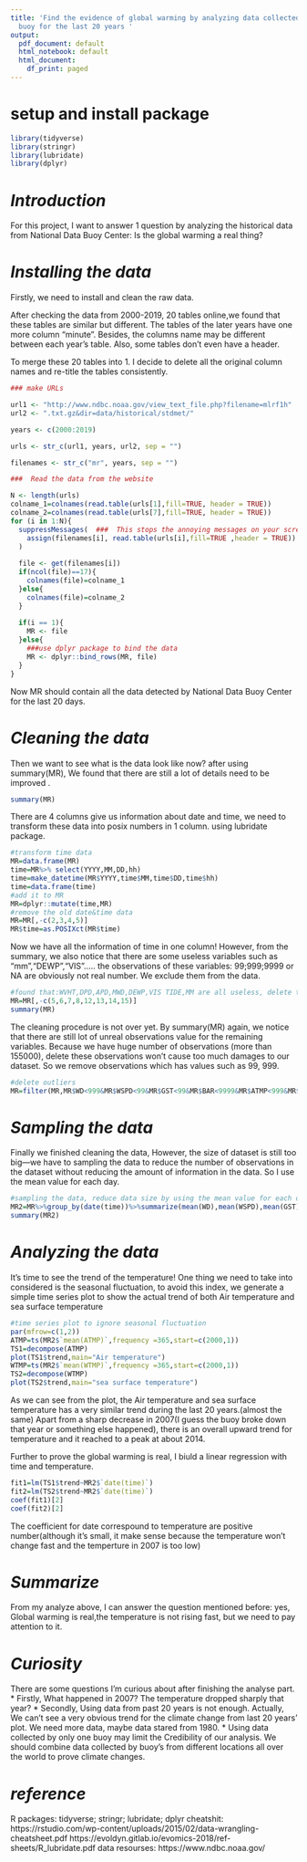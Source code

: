 ---
title: 'Find the evidence of global warming by analyzing data collected by a weather
  buoy for the last 20 years '
output:
  pdf_document: default
  html_notebook: default
  html_document:
    df_print: paged
---

# **setup and install package**

```{r}
library(tidyverse)
library(stringr)
library(lubridate)
library(dplyr)
```

# ***Introduction***

For this project, I want to answer 1 question by analyzing the historical data
from National Data Buoy Center: Is the global warming a real thing? 

# ***Installing the data***
Firstly, we need to install and clean the raw data.

After checking the data from 2000-2019, 20 tables online,we found that these tables are similar but different. The tables of the later years have one more column "minute". Besides, the columns name may be different between each year's table. Also, some tables don't even have a header.

To merge these 20 tables into 1. I decide to delete all the original column names and re-title the tables consistently. 

```{r}
### make URLs

url1 <- "http://www.ndbc.noaa.gov/view_text_file.php?filename=mlrf1h"
url2 <- ".txt.gz&dir=data/historical/stdmet/"

years <- c(2000:2019)

urls <- str_c(url1, years, url2, sep = "")

filenames <- str_c("mr", years, sep = "")

###  Read the data from the website

N <- length(urls)
colname_1=colnames(read.table(urls[1],fill=TRUE, header = TRUE))
colname_2=colnames(read.table(urls[7],fill=TRUE, header = TRUE))
for (i in 1:N){
  suppressMessages(  ###  This stops the annoying messages on your screen.  Do this last.
    assign(filenames[i], read.table(urls[i],fill=TRUE ,header = TRUE))
  )
    
  file <- get(filenames[i])
  if(ncol(file)==17){
    colnames(file)=colname_1
  }else{
    colnames(file)=colname_2
  }
  
  if(i == 1){
    MR <- file
  }else{
    ###use dplyr package to bind the data
    MR <- dplyr::bind_rows(MR, file)
  }
}
```

Now MR should contain all the data detected by National Data Buoy Center for the 
last 20 days.

# ***Cleaning the data***
Then we want to see what is the data look like now? after using summary(MR),
We found that there are still a lot of details need to be improved .

```{r}
summary(MR)

```

There are 4 columns give us information about date and time, we need to transform these data into posix numbers in 1 column. using lubridate package.

```{r}
#transform time data
MR=data.frame(MR)
time=MR%>% select(YYYY,MM,DD,hh)
time=make_datetime(MR$YYYY,time$MM,time$DD,time$hh)
time=data.frame(time)
#add it to MR
MR=dplyr::mutate(time,MR)
#remove the old date&time data
MR=MR[,-c(2,3,4,5)]
MR$time=as.POSIXct(MR$time)
```

Now we have all the information of time in one column! 
However, from the summary, we also notice that there are some useless variables such as "mm","DEWP","VIS"..... the observations of these variables: 99;999;9999
or NA are obviously not real number. We exclude them from the data.

```{r}
#found that:WVHT,DPD,APD,MWD,DEWP,VIS TIDE,MM are all useless, delete them from the dataset
MR=MR[,-c(5,6,7,8,12,13,14,15)]
summary(MR)
```

The cleaning procedure is not over yet. By summary(MR) again, we notice that there are still lot of unreal observations value for the remaining variables. Because we have huge number of observations (more than 155000), delete these observations won't cause too much damages to our dataset. So we remove observations which has values such as 99, 999.

```{r}
#delete outliers
MR=filter(MR,MR$WD<999&MR$WSPD<99&MR$GST<99&MR$BAR<9999&MR$ATMP<999&MR$WTMP<999)
```

# ***Sampling the data***
Finally we finished cleaning the data, However, the size of dataset is still too big---we have to sampling the data to reduce the number of observations in the dataset  without reducing the amount of information in the data. So I use the mean value for each day.

```{r}
#sampling the data, reduce data size by using the mean value for each day.
MR2=MR%>%group_by(date(time))%>%summarize(mean(WD),mean(WSPD),mean(GST),mean(BAR),mean(ATMP),mean(WTMP))
summary(MR2)
```

# ***Analyzing the data***
It's time to see the trend of the temperature! One thing we need to take into considered is the seasonal fluctuation, to avoid this index, we generate a simple time series plot to show the actual trend of both Air temperature and sea surface temperature

```{r}
#time series plot to ignore seasonal fluctuation
par(mfrow=c(1,2))
ATMP=ts(MR2$`mean(ATMP)`,frequency =365,start=c(2000,1))
TS1=decompose(ATMP)
plot(TS1$trend,main="Air temperature")
WTMP=ts(MR2$`mean(WTMP)`,frequency =365,start=c(2000,1))
TS2=decompose(WTMP)
plot(TS2$trend,main="sea surface temperature")
```

As we can see from the plot, the Air temperature and sea surface temperature has a very similar trend during the last 20 years.(almost the same)
Apart from a sharp decrease in 2007(I guess the buoy broke down that year or something else happened), there is an overall upward trend for temperature and it reached to a peak at about 2014.

Further to prove the global warming is real, I biuld a linear regression with time and temperature.

```{r}
fit1=lm(TS1$trend~MR2$`date(time)`)
fit2=lm(TS2$trend~MR2$`date(time)`)
coef(fit1)[2]
coef(fit2)[2]
```

The coefficient for date correspound to temperature are positive number(although it's small, it make sense because the temperature won't change fast and the temperture in 2007 is too low)

# ***Summarize***
From my analyze above, I can answer the question mentioned before: yes, Global warming is real,the temperature is not rising fast, but we need to pay attention to it.

# ***Curiosity***
There are some questions I'm curious about after finishing the analyse part.
* Firstly, What happened in 2007? The temperature dropped sharply that year? 
* Secondly, Using data from past 20 years is not enough. Actually, We can't see a very obvious trend for the climate change from last 20 years' plot. We need more data, maybe data stared from 1980.
* Using data collected by only one buoy may limit the Credibility of our analysis. We should combine data collected by buoy's from different locations all over the world to prove climate changes.

# ***reference***
R packages: tidyverse; stringr; lubridate; dplyr
cheatshit:
https://rstudio.com/wp-content/uploads/2015/02/data-wrangling-cheatsheet.pdf
https://evoldyn.gitlab.io/evomics-2018/ref-sheets/R_lubridate.pdf
data resourses:
https://www.ndbc.noaa.gov/



